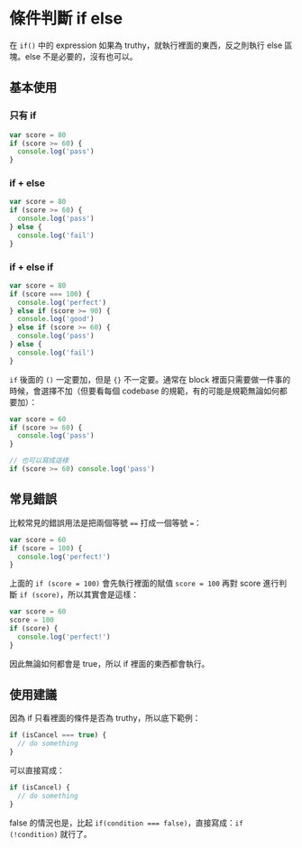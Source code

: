 # 條件判斷 if else

在 `if()` 中的 expression 如果為 truthy，就執行裡面的東西，反之則執行 else 區塊。else 不是必要的，沒有也可以。

## 基本使用

### 只有 if

``` js
var score = 80
if (score >= 60) {
  console.log('pass')
}
```

### if + else

``` js
var score = 80
if (score >= 60) {
  console.log('pass')
} else {
  console.log('fail')
}
```

### if + else if

``` js
var score = 80
if (score === 100) {
  console.log('perfect')
} else if (score >= 90) {
  console.log('good')
} else if (score >= 60) {
  console.log('pass')
} else {
  console.log('fail')
}
```

`if` 後面的 `()` 一定要加，但是 `{}` 不一定要。通常在 block 裡面只需要做一件事的時候，會選擇不加（但要看每個 codebase 的規範，有的可能是規範無論如何都要加）：

``` js
var score = 60
if (score >= 60) {
  console.log('pass')
}

// 也可以寫成這樣
if (score >= 60) console.log('pass')
```

## 常見錯誤

比較常見的錯誤用法是把兩個等號 `==` 打成一個等號 `=`：

``` js
var score = 60
if (score = 100) {
  console.log('perfect!')
}
```

上面的 `if (score = 100)` 會先執行裡面的賦值 `score = 100` 再對 score 進行判斷 `if (score)`，所以其實會是這樣：

``` js
var score = 60
score = 100
if (score) {
  console.log('perfect!')
}
```

因此無論如何都會是 true，所以 if 裡面的東西都會執行。

## 使用建議

因為 if 只看裡面的條件是否為 truthy，所以底下範例：

``` js
if (isCancel === true) {
  // do something
}
```

可以直接寫成：

``` js
if (isCancel) {
  // do something
}
```

false 的情況也是，比起 `if(condition === false)`，直接寫成：`if (!condition)` 就行了。
